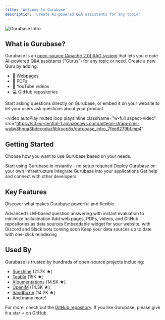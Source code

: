 ```yaml
---
title: 'Welcome to Gurubase'
description: 'Create AI-powered Q&A assistants for any topic'
---
```


<Frame>
  <img src="/images/gurubase-intro.png" alt="Gurubase Intro" />
</Frame>

## What is Gurubase?

Gurubase is an [open-source (Apache 2.0) RAG system](https://github.com/Gurubase/gurubase) that lets you create AI-powered Q&A assistants ("Gurus") for any topic or need. Create a new Guru by adding:
- 📄 Webpages
- 📑 PDFs
- 🎥 YouTube videos
- 💻 GitHub repositories

Start asking questions directly on Gurubase, or embed it on your website to let your users ask questions about your product.

<video
  autoPlay
  muted
  loop
  playsInline
  className="w-full aspect-video"
  src="https://s3.eu-central-1.amazonaws.com/anteon-strapi-cms-wuby8hpna3bdecoduzfibtrucp5x/gurubase_intro_7fee8279bf.mp4"
></video>

## Getting Started

Choose how you want to use Gurubase based on your needs.

<CardGroup cols={2}>
  <Card
    title="Ask Gurubase"
    icon="robot"
    href="https://gurubase.io"
  >
    Start using Gurubase.io instantly - no setup required
  </Card>
  <Card
    title="Install Self-hosted"
    icon="server"
    href="/quickstart#self-hosted-installation"
  >
    Deploy Gurubase on your own infrastructure
  </Card>
  <Card
    title="API Reference"
    icon="code"
    href="/api-reference/introduction"
  >
    Integrate Gurubase into your applications
  </Card>
  <Card
    title="Join Community"
    icon="discord"
    href="https://discord.gg/9CMRSQPqx6"
  >
    Get help and connect with other developers
  </Card>
</CardGroup>

## Key Features

Discover what makes Gurubase powerful and flexible.

<CardGroup cols={2}>
  <Card
    title="AI-Powered Q&A"
    icon="wand-magic-sparkles"
  >
    Advanced LLM-based question answering with instant evaluation to minimize hallucination
  </Card>
  <Card
    title="Multiple Data Sources"
    icon="database"
  >
    Add web pages, PDFs, videos, and GitHub repositories as data sources
  </Card>
  <Card
    title="Easy Integration"
    icon="plug"
  >
    Embeddable widget for your website, with Discord and Slack bots coming soon
  </Card>
  <Card
    title="Real-time Updates"
    icon="arrows-rotate"
  >
    Keep your data sources up to date with one-click reindexing
  </Card>
</CardGroup>

## Used By

Gurubase is trusted by hundreds of open-source projects including:

- [Sunshine](https://github.com/LizardByte/Sunshine/) (21.7K ★)
- [Teable](https://github.com/teableio/teable) (15K ★)
- [Albumentations](https://github.com/albumentations-team/albumentations) (14.5K ★)
- [OpenIM](https://github.com/openimsdk/open-im-server) (14.3K ★)
- [Sandboxie](https://github.com/sandboxie-plus/Sandboxie) (14.2K ★)
- And many more!


For more, check out the [GitHub repository](https://github.com/Gurubase/gurubase). If you like Gurubase, please give it a star ⭐ on GitHub.
